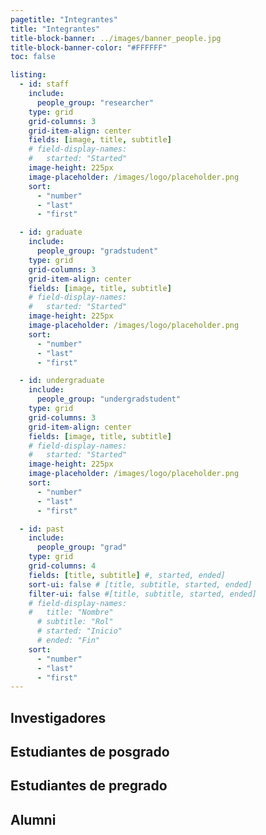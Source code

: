 ```yaml
---
pagetitle: "Integrantes"
title: "Integrantes"
title-block-banner: ../images/banner_people.jpg
title-block-banner-color: "#FFFFFF"
toc: false

listing:
  - id: staff
    include: 
      people_group: "researcher"
    type: grid
    grid-columns: 3
    grid-item-align: center
    fields: [image, title, subtitle]
    # field-display-names: 
    #   started: "Started"
    image-height: 225px
    image-placeholder: /images/logo/placeholder.png
    sort: 
      - "number"
      - "last"
      - "first"

  - id: graduate
    include: 
      people_group: "gradstudent"
    type: grid
    grid-columns: 3
    grid-item-align: center
    fields: [image, title, subtitle]
    # field-display-names: 
    #   started: "Started"
    image-height: 225px
    image-placeholder: /images/logo/placeholder.png
    sort: 
      - "number"
      - "last"
      - "first"

  - id: undergraduate
    include: 
      people_group: "undergradstudent"
    type: grid
    grid-columns: 3
    grid-item-align: center
    fields: [image, title, subtitle]
    # field-display-names: 
    #   started: "Started"
    image-height: 225px
    image-placeholder: /images/logo/placeholder.png
    sort: 
      - "number"
      - "last"
      - "first"

  - id: past
    include: 
      people_group: "grad"
    type: grid
    grid-columns: 4
    fields: [title, subtitle] #, started, ended]
    sort-ui: false # [title, subtitle, started, ended]
    filter-ui: false #[title, subtitle, started, ended]
    # field-display-names: 
    #   title: "Nombre"
      # subtitle: "Rol"
      # started: "Inicio"
      # ended: "Fin"
    sort: 
      - "number"
      - "last"
      - "first"
---
```


## Investigadores

:::{#staff}
:::

## Estudiantes de posgrado

:::{#graduate}
:::

## Estudiantes de pregrado

:::{#undergraduate}
:::

## Alumni

:::{#past}
:::